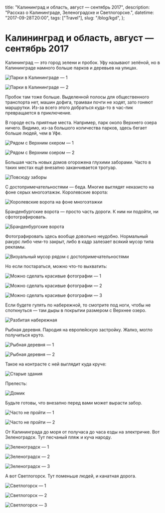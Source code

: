   title: "Калининград и область, август — сентябрь 2017",
  description: "Рассказ о Калининграде, Зеленоградске и Светлогорске.",
  datetime: "2017-09-28T20:00",
  tags: ["Travel"],
  slug: "/blog/kgd",
};

# Калининград и область, август — сентябрь 2017

Калининград — это город зелени и пробок. Уфу называют зелёной, но в Калининграде намного больше парков и деревьев на улицах.

![Парки в Калининграде — 1](/img/notes/travel/kgd/1.jpg)

![Парки в Калининграде — 2](/img/notes/travel/kgd/2.jpg)

Пробок там тоже больше. Выделенной полосы для общественного транспорта нет, машин дофига, трамваи почти не ходят, зато гоняют маршрутки. Из-за всего этого добраться куда-то в час-пик превращается в приключение.

В городе есть приятные места. Например, парк около Верхнего озера ничего. Видимо, из-за большого количества парков, здесь бегает больше людей, чем в Уфе.

![Рядом с Верхним охером — 1](/img/notes/travel/kgd/3.jpg)

![Рядом с Верхним озером — 2](/img/notes/travel/kgd/4.jpg)

Большая часть новых домов огорожена глухими заборами. Часто в таких местах ещё внезапно заканчивается тротуар.

![Повсюду заборы](/img/notes/travel/kgd/5.jpg)

С достопримечательностями — беда. Многие выглядят неказисто на фоне серых многоэтажэк. Королевские ворота:

![Королевские ворота на фоне многоэтажки](/img/notes/travel/kgd/6.jpg)

Бранденбургские ворота — просто часть дороги. К ним ни подойти, ни сфотографировать.

![Бранденбургские ворота](/img/notes/travel/kgd/7.jpg)

Фотографировать здесь вообще довольно неудобно. Нормальный ракурс либо чем-то закрыт, либо в кадр залезает всякий мусор типа рекламы.

![Визуальный мусор рядом с достопримечательностями](/img/notes/travel/kgd/8.jpg)

Но если постараться, можно что-то выхватить:

![Можно сделать красивые фотографии — 1](/img/notes/travel/kgd/9.jpg)

![Можно сделать красивые фотографии — 2](/img/notes/travel/kgd/9_1.jpg)

![Можно сделать красивые фотографии — 3](/img/notes/travel/kgd/10.jpg)

Если будете гулять по набережной, то смотрите под ноги, чтобы не споткнуться — там дыры в покрытии размером с Верхнее озеро.

![Разбитая набережная](/img/notes/travel/kgd/11.jpg)

Рыбная деревня. Пародия на европейскую застройку. Жалко, могло получиться круто.

![Рыбная деревня — 1](/img/notes/travel/kgd/12.jpg)

![Рыбная деревня — 2](/img/notes/travel/kgd/13.jpg)

Такое на контрасте с ней выглядит куда круче:

![Старые здания](/img/notes/travel/kgd/15.jpg)

Прелесть:

![Домик](/img/notes/travel/kgd/16.jpg)

Будьте готовы, что внезапно перед вами может вырасти забор.

![Часто не пройти — 1](/img/notes/travel/kgd/17.jpg)

![Часто не пройти — 2](/img/notes/travel/kgd/18.jpg)

От Калининграда до моря от получаса до часа езды на электричке. Вот Зеленоградск. Тут песчаный пляж и куча народу.

![Зеленоградск — 1](/img/notes/travel/kgd/19.jpg)

![Зеленоградск — 2](/img/notes/travel/kgd/20.jpg)

![Зеленоградск — 3](/img/notes/travel/kgd/21.jpg)

А вот Светлогорск. Тут поменьше людей, и канатная дорога.

![Светлогорск — 1](/img/notes/travel/kgd/22.jpg)

![Светлогорск — 2](/img/notes/travel/kgd/23.jpg)

![Светлогорск — 3](/img/notes/travel/kgd/24.jpg)
